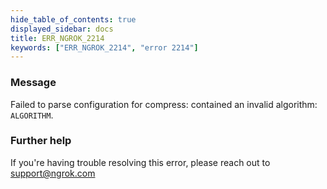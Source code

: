 ```yaml
---
hide_table_of_contents: true
displayed_sidebar: docs
title: ERR_NGROK_2214
keywords: ["ERR_NGROK_2214", "error 2214"]
---
```


### Message

Failed to parse configuration for compress: contained an invalid algorithm: `ALGORITHM`.

### Further help

If you're having trouble resolving this error, please reach out to [support@ngrok.com](mailto:support@ngrok.com?subject=Help%20with%20ERR_NGROK_2214)

